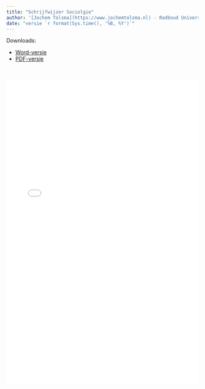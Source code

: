 ```yaml
---
title: "Schrijfwijzer Sociolgie"
author: '[Jochem Tolsma](https://www.jochemtolsma.nl) - Radboud University / University of Groningen, the Netherlands'
date: "versie `r format(Sys.time(), '%B, %Y')`"
---
```

  
Downloads:  

* [Word-versie](./doc/Schrijfwijzer Sociologie v2022.docx)  
* [PDF-versie](./doc/Schrijfwijzer Sociologie v2022.pdf)  

<br>

![](./doc/Schrijfwijzer Sociologie v2022.pdf){width="100%" height=800px}